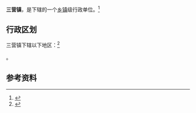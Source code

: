 {{中国乡级行政区|53/29/30/104/000}}

'''三营镇'''，是{{PRC admin/fullname|53/29/30/104/000|3}}下辖的一个[[乡镇|乡镇]]级行政单位。<ref>{{PRC admin/ref sgc|{{PRC admin/parent|53/29/30/104/000}}}}</ref>

== 行政区划 ==

三营镇下辖以下地区：<ref>{{PRC admin/ref sgc|53/29/30/104/000}}</ref>

{{PRC admin/children|53/29/30/104/000}}。

== 参考资料 ==

{{reflist}}

{{行政区划小作品}}
{{PRC admin/navcat|53/29/30/104/000}}